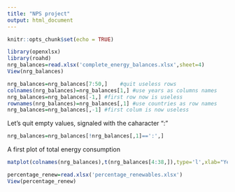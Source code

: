 ---
title: "NPS project"
output: html_document
---

```{r setup, include=FALSE}
knitr::opts_chunk$set(echo = TRUE)
```

```{r}
library(openxlsx)
library(roahd)
nrg_balances=read.xlsx('complete_energy_balances.xlsx',sheet=4)
View(nrg_balances)
```

```{r}
nrg_balances=nrg_balances[7:50,]    #quit useless rows
colnames(nrg_balances)=nrg_balances[1,] #use years as columns names
nrg_balances=nrg_balances[-1,] #first row now is useless
rownames(nrg_balances)=nrg_balances[,1] #use countries as row names
nrg_balances=nrg_balances[,-1] #first colum is now useless

```

Let's quit empty values, signaled with the caharacter ":"
```{r}
nrg_balances=nrg_balances[!nrg_balances[,1]==':',]
```

A first plot of total energy consumption
```{r}
matplot(colnames(nrg_balances),t(nrg_balances[4:38,]),type='l',xlab="Year",ylab="Thousand tonnes of oil equivalent")
```
```{r}
percentage_renew=read.xlsx('percentage_renewables.xlsx')
View(percentage_renew)
```

